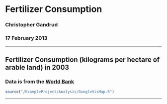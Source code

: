 # Fertilizer Consumption
### Christopher Gandrud
### 17 February 2013

-----------

## Fertilizer Consumption (kilograms per hectare of arable land) in 2003
### Data is from the [World Bank](http://data.worldbank.org/indicator/AG.CON.FERT.ZS)

```r
source("/ExampleProject/Analysis/GoogleVisMap.R")
```

-----------

